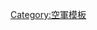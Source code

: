 {{military navigation
| name = 空軍步兵
| title = {{Link-en|空軍步兵及特種部隊|Air force infantry and special forces|各國空軍步兵、特種部隊}}及其他地面部隊
| listclass = hlist
| style = wide
| group1 =現役
| list1 =
* {{flagicon|Argentina}} {{Link-es|阿根廷空軍特戰大隊|Grupo de Operaciones Especiales (Fuerza Aérea Argentina)|特戰大隊}}
* {{flagicon|Australia}} {{Link-en|澳洲皇家空軍飛行場防衛隊|Airfield Defence Guards|飛行場防衛隊}}
* {{flagicon|Brazil}} {{Link-pt|巴西空軍空陸救難中隊|Esquadrão Aeroterrestre de Salvamento|空陸救難中隊}}
* {{flagicon|Chile}} {{Link-en|智利空軍航空突擊隊|Comandos de Aviación|航空突擊隊}}
* {{flagicon|France}} {{Link-fr|法國空軍空中保安干預旅|Brigade aérienne des forces de sécurité et d'intervention|空中保安干預旅}}
* {{flagicon|Germany}} {{Link-de|德國空軍目標保護團|Objektschutzregiment der Luftwaffe|空軍目標保護團}}
* {{flagicon|India}} {{Link-en|印度空軍神鷹突擊隊|Garud Commando Force|神鷹突擊隊}}
* {{flagicon|Indonesia}} {{Link-en|印尼空軍特種部隊兵團|Paskhas|空軍特種部隊兵團}}
* {{flagicon|Israel}} {{Link-en|翠鳥部隊|Shaldag Unit}}
* {{Link-en|669部隊|Unit 669}}
* {{flagicon|Italy}} {{Link-en|義大利空軍第17特戰聯隊|17º Stormo Incursori|第17特戰聯隊}}
* {{flagicon|Japan}} [[航空自衛隊高射部隊]] 
* {{flagicon|Malaysia}} {{Link-en|馬來西亞皇家空軍特種空勤隊|PASKAU|特種空勤隊}}
* {{flagicon|NZ}} {{Link-en|紐西蘭皇家空軍防護隊|RNZAF Force Protection|空軍防護隊}}
* {{flagicon|Pakistan}} {{Link-en|巴基斯坦空軍特別勤務大隊|Special Service Wing|特別勤務大隊}}<!--巴基斯坦空軍採英制，Wing和Group分別等於大隊和聯隊-->
* {{flagicon|Philippines}} {{Link-en|菲律賓空軍第710特戰聯隊|710th Special Operations Wing|第710特戰聯隊}}
* {{flagicon|Portugal}} {{Link-en|葡萄牙空軍憲兵|Polícia Aérea|空軍憲兵}}
* {{flagicon|Sri Lanka}} {{Link-en|斯里蘭卡空軍地面團|Sri Lanka Air Force Regiment|空軍地-{}-面團}}
* {{flagicon|Sweden}} {{Link-sv|瑞典空軍基地獵兵|Flygbasjägare|空軍基地獵兵}}
* {{flagicon|Thailand}} {{Link-en|泰國皇家空軍突擊連|Royal Thai Air Force Commando Company|皇家空軍突擊連}}
* {{flagicon|ROC}} [[空軍防空暨飛彈指揮部]]
* {{flagicon|UK}} {{Link-en|英國皇家空軍地面團|RAF Regiment|皇家空軍地面團}}
* [[英國皇家空軍憲兵|皇家空軍憲兵]]
* {{flagicon|USA}} [[美國空軍保安部隊|空軍保安部隊]]
* [[美國空軍傘降救援隊|空軍傘降救援隊]]
* {{Link-en|美國空軍戰鬥管制隊|United States Air Force Combat Control Team|空軍戰鬥管制隊}}
* {{Link-en|美國空軍特種戰術官|United States Air Force Special Tactics Officer|空軍特種戰術官}}
| group4=已裁撤
| list4=
* {{flagicon|China}} [[中国人民解放军空降兵第15军|空軍陸戰第1師]]
* {{flagicon|Nazi Germany}} [[空降獵兵]]
* [[納粹德國空軍野戰師|空軍野戰師]]
* {{flagicon|ROK}} [[684部隊]]
* {{flagicon|ROC}} [[空軍警衛部隊]]
* [[空軍防空砲兵指揮部]]
* {{flagicon|UK}} {{Link-en|英國皇家空軍突擊隊|Royal Air Force Commandos|皇家空軍突擊隊}}

}}<noinclude>
[[Category:空軍模板]]
[[Category:空軍地面部隊| ]]
</noinclude>